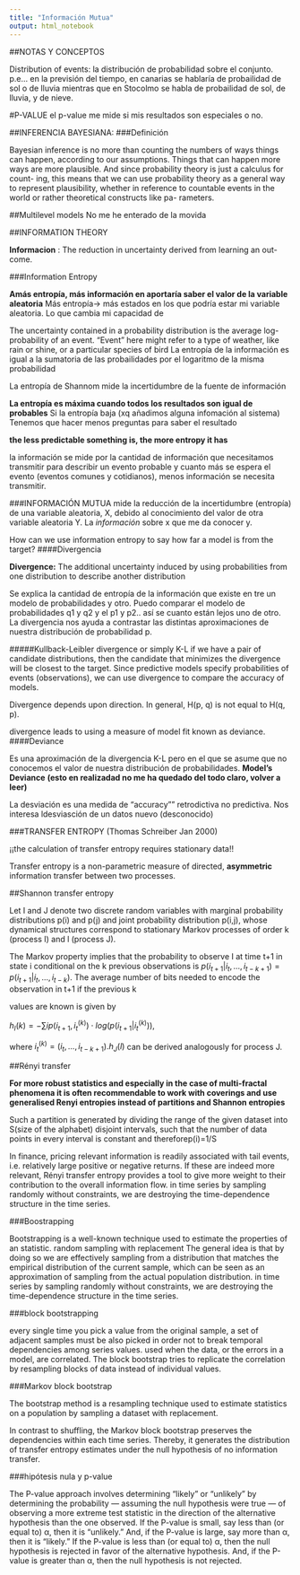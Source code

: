 ```yaml
---
title: "Información Mutua"
output: html_notebook
---
```

##NOTAS Y CONCEPTOS

Distribution of events: la distribución de probabilidad sobre el conjunto. p.e... en la previsión del tiempo, en canarias se hablaría de probailidad de sol o de lluvia mientras que en Stocolmo se habla de probailidad de sol, de lluvia, y de nieve.


#P-VALUE
el p-value me mide si mis resultados son especiales o no.


##INFERENCIA BAYESIANA:
###Definición


Bayesian inference is no more than counting
the numbers of ways things can happen, according to our assumptions. Things that can happen more ways are more plausible. And since probability theory is just a calculus for count-
ing, this means that we can use probability theory as a general way to represent plausibility,
whether in reference to countable events in the world or rather theoretical constructs like pa-
rameters.

##Multilevel models
No me he enterado de la movida

##INFORMATION THEORY

__Informacion__ : The reduction in uncertainty derived from learning an out-
come.

###Information Entropy


__Amás entropía, más información en aportaría saber el valor de la variable aleatoria__
Más entropía-> más estados en los que podría estar mi variable aleatoria. Lo que cambia mi capacidad de

The uncertainty contained in a probability distribution is the average log-probability of an event.
“Event” here might refer to a type of weather, like rain or shine, or a particular species of bird
La entropía de la información es igual a la sumatoria de las probailidades por el logaritmo de la misma probabilidad

La entropía de Shannom mide la incertidumbre de la fuente de información


__La entropía es máxima cuando todos los resultados son igual de probables__ Si la entropía baja (xq añadimos alguna infomación al sistema) Tenemos que hacer menos preguntas para saber el resultado

__the less predictable something is, the more entropy it has __

la información se mide por la cantidad de información que necesitamos transmitir para describir un evento probable y cuanto más se espera el evento (eventos comunes y cotidianos), menos información se necesita transmitir. 

###INFORMACIÓN MUTUA
mide la reducción de la incertidumbre (entropía) de una variable aleatoria, X, debido al conocimiento del valor de otra variable aleatoria Y.
La _información_ sobre x que me da conocer y.  


How can we use information entropy to say how far a model is from the target?
####Divergencia

__Divergence:__ The additional uncertainty induced by using probabilities from
one distribution to describe another distribution

Se explica la cantidad de entropía de la información que existe en tre un modelo de probabilidades y otro. 
Puedo comparar el modelo de probabilidades q1 y q2 y el p1 y p2.. así se cuanto están lejos uno de otro.
La divergencia nos ayuda a contrastar las distintas aproximaciones de nuestra distribución de probabilidad p.


#####Kullback-Leibler divergence or simply K-L
if we have
a pair of candidate distributions, then the candidate that minimizes the divergence will be
closest to the target. Since predictive models specify probabilities of events (observations),
we can use divergence to compare the accuracy of models.

Divergence depends upon direction. In general, H(p, q) is not equal to H(q, p).

divergence leads to using a measure of model fit known as deviance.
####Deviance

Es una aproximación de la divergencia K-L pero en el que se asume que no conocemos el valor de nuestra distribución de probabilidades.  __Model's Deviance__ **(esto en realizadad no me ha quedado del todo claro, volver a leer)**


La desviación es una medida de "accuracy"" retrodictiva no predictiva. Nos interesa ldesviasción de un datos nuevo (desconocido)

###TRANSFER ENTROPY (Thomas Schreiber Jan 2000)

¡¡the calculation of transfer entropy requires stationary data!!

Transfer entropy is a non-parametric measure of directed, __asymmetric__ information transfer between two processes.


##Shannon transfer entropy  

 Let I and J denote two discrete random variables with marginal probability distributions p(i) and p(j) and joint probability distribution p(i,j), whose dynamical structures correspond to stationary Markov processes of order k (process I) and l (process J).

The Markov property implies that the probability to observe I at time t+1 in state i conditional on the k previous observations is $p(i_{t+1}|i_t,...,i_{t−k+1})=p(i_{t+1}|i_t,...,i_{t−k})$. The average number of bits needed to encode the observation in t+1 if the previous k

values are known is given by

$h_I(k)=−∑ip(i_{t+1},i^{(k)}_t)⋅log(p(i_{t+1}|i^{(k)}_t)),$

where $i^{(k)}_t=(i_t,...,i_{t−k+1}). h_J(l)$ can be derived analogously for process J.


##Rényi transfer 

__For more robust statistics and especially in the case of multi-fractal phenomena it is often recommendable to work with coverings and use generalised Renyi entropies instead of partitions and Shannon entropies__


Such a partition is generated by dividing the range of the
given dataset into
S(size of the alphabet) disjoint intervals, such that the number of data points in every interval
is constant and thereforep(i)=1/S

In finance, pricing relevant information is readily associated with tail events, i.e. relatively large positive or negative returns. If these are indeed more relevant, Rényi transfer entropy provides a tool to give more weight to their contribution to the overall information flow. 
in time series  by sampling randomly without constraints, we are destroying the time-dependence structure in the time series.

###Boostrapping

Bootstrapping is a well-known technique used to estimate the properties of an statistic.
random sampling with replacement
The general idea is that by doing so we are effectively sampling from a distribution that matches the empirical distribution of the current sample, which can be seen as an approximation of sampling from the actual population distribution. 
in time series  by sampling randomly without constraints, we are destroying the time-dependence structure in the time series.

###block bootstrapping

every single time you pick a value from the original sample, a set of adjacent samples must be also picked in order not to break temporal dependencies among series values. used when the data, or the errors in a model, are correlated. The block bootstrap tries to replicate the correlation by resampling blocks of data instead of individual values.

###Markov block bootstrap

The bootstrap method is a resampling technique used to estimate statistics on a population by sampling a dataset with replacement.

In contrast to shuffling, the Markov block bootstrap preserves the dependencies within each time series.
Thereby, it generates the distribution of transfer entropy estimates under the null hypothesis of no information transfer.


###hipótesis nula y p-value

The P-value approach involves determining "likely" or "unlikely" by determining the probability — assuming the null hypothesis were true — of observing a more extreme test statistic in the direction of the alternative hypothesis than the one observed. If the P-value is small, say less than (or equal to) α, then it is "unlikely." And, if the P-value is large, say more than α, then it is "likely."
If the P-value is less than (or equal to) α, then the null hypothesis is rejected in favor of the alternative hypothesis. And, if the P-value is greater than α, then the null hypothesis is not rejected.